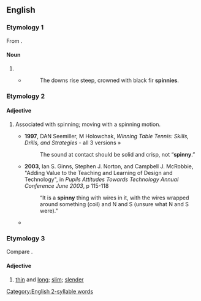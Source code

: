 ==English==

===Etymology 1===
From {{etyl|la|en}} {{m|la|spīnētum}}.

====Noun====
{{en-noun|spinnies}}

# {{alternative spelling of|en|spinney}}
#* {{rfdatek|en|Charles Kingsley}}
#*: The downs rise steep, crowned with black fir '''spinnies'''.

===Etymology 2===
{{suffix|en|spin|y}}

====Adjective====
{{en-adj|er}}

# {{lb|en|informal}} Associated with spinning; moving with a spinning motion.
#* '''1997''', DAN Seemiller, M Holowchak, ''Winning Table Tennis: Skills, Drills, and Strategies'' - all 3 versions »
#*: The sound at contact should be solid and crisp, not “'''spinny'''.”
#* '''2003''', Ian S. Ginns, Stephen J. Norton, and Campbell J. McRobbie, "Adding Value to the Teaching and Learning of Design and Technology", in ''Pupils Attitudes Towards Technology Annual Conference June 2003'', p 115-118
#*: “It is a '''spinny''' thing with wires in it, with the wires wrapped around something (coil) and N and S (unsure what N and S were)."
#* {{quote-book|en|year=2006|author=J Purkis|title=Finding a Different Kind of Normal: Misadventures with Asperger Syndrome|passage=Then you got a double whammy - your eyes were full of orange and your head was '''spinny''' and dizzy.}}

===Etymology 3===
Compare {{m|en|spiny}}.

====Adjective====
{{en-adj}}

# {{lb|en|UK|dialect|obsolete}} [[thin]] and [[long]]; [[slim]]; [[slender]]

{{Webster 1913}}

[[Category:English 2-syllable words]]